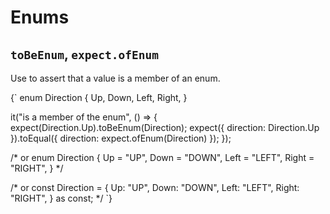 

# Enums

## `toBeEnum`, `expect.ofEnum`

Use to assert that a value is a member of an enum.

<TestFile name="toBeEnum">
{`
enum Direction {
  Up,
  Down,
  Left,
  Right,
}

it("is a member of the enum", () => {
  expect(Direction.Up).toBeEnum(Direction);
  expect({ direction: Direction.Up }).toEqual({ direction: expect.ofEnum(Direction) });
});

/* or
enum Direction {
  Up = "UP",
  Down = "DOWN",
  Left = "LEFT",
  Right = "RIGHT",
}
*/

/* or
const Direction = {
  Up: "UP",
  Down: "DOWN",
  Left: "LEFT",
  Right: "RIGHT",
} as const;
*/
`}
</TestFile>